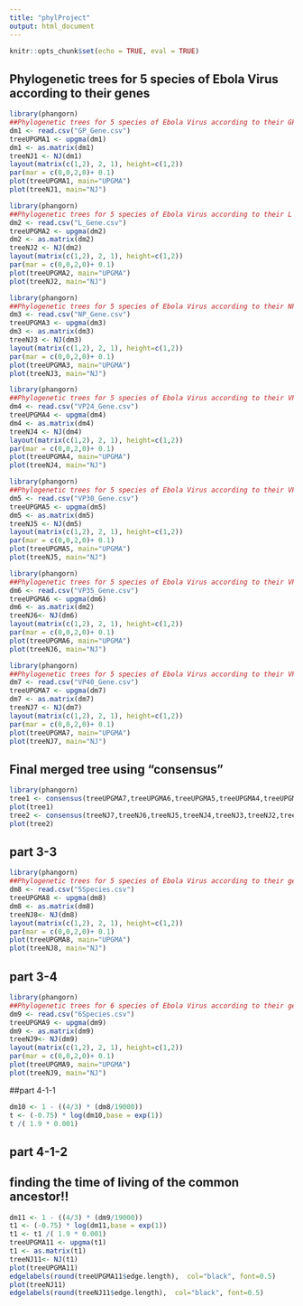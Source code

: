 ```yaml
---
title: "phylProject"
output: html_document
---
```


```r
knitr::opts_chunk$set(echo = TRUE, eval = TRUE)
```

## Phylogenetic trees for 5 species of Ebola Virus according to their genes

```r
library(phangorn)
##Phylogenetic trees for 5 species of Ebola Virus according to their GP gene
dm1 <- read.csv("GP_Gene.csv") 
treeUPGMA1 <- upgma(dm1)
dm1 <- as.matrix(dm1)
treeNJ1 <- NJ(dm1)
layout(matrix(c(1,2), 2, 1), height=c(1,2))
par(mar = c(0,0,2,0)+ 0.1)
plot(treeUPGMA1, main="UPGMA")
plot(treeNJ1, main="NJ")
```

```r
library(phangorn)
##Phylogenetic trees for 5 species of Ebola Virus according to their L gene
dm2 <- read.csv("L_Gene.csv")
treeUPGMA2 <- upgma(dm2)
dm2 <- as.matrix(dm2)
treeNJ2 <- NJ(dm2)
layout(matrix(c(1,2), 2, 1), height=c(1,2))
par(mar = c(0,0,2,0)+ 0.1)
plot(treeUPGMA2, main="UPGMA")
plot(treeNJ2, main="NJ")
```


```r
library(phangorn)
##Phylogenetic trees for 5 species of Ebola Virus according to their NP gene
dm3 <- read.csv("NP_Gene.csv")
treeUPGMA3 <- upgma(dm3)
dm3 <- as.matrix(dm3)
treeNJ3 <- NJ(dm3)
layout(matrix(c(1,2), 2, 1), height=c(1,2))
par(mar = c(0,0,2,0)+ 0.1)
plot(treeUPGMA3, main="UPGMA")
plot(treeNJ3, main="NJ")
```

```r
library(phangorn)
##Phylogenetic trees for 5 species of Ebola Virus according to their VP24 gene
dm4 <- read.csv("VP24_Gene.csv")
treeUPGMA4 <- upgma(dm4)
dm4 <- as.matrix(dm4)
treeNJ4 <- NJ(dm4)
layout(matrix(c(1,2), 2, 1), height=c(1,2))
par(mar = c(0,0,2,0)+ 0.1)
plot(treeUPGMA4, main="UPGMA")
plot(treeNJ4, main="NJ")
```

```r
library(phangorn)
##Phylogenetic trees for 5 species of Ebola Virus according to their VP30 gene
dm5 <- read.csv("VP30_Gene.csv")
treeUPGMA5 <- upgma(dm5)
dm5 <- as.matrix(dm5)
treeNJ5 <- NJ(dm5)
layout(matrix(c(1,2), 2, 1), height=c(1,2))
par(mar = c(0,0,2,0)+ 0.1)
plot(treeUPGMA5, main="UPGMA")
plot(treeNJ5, main="NJ")
```

```r
library(phangorn)
##Phylogenetic trees for 5 species of Ebola Virus according to their VP35 gene
dm6 <- read.csv("VP35_Gene.csv")
treeUPGMA6 <- upgma(dm6)
dm6 <- as.matrix(dm2)
treeNJ6<- NJ(dm6)
layout(matrix(c(1,2), 2, 1), height=c(1,2))
par(mar = c(0,0,2,0)+ 0.1)
plot(treeUPGMA6, main="UPGMA")
plot(treeNJ6, main="NJ")
```

```r
library(phangorn)
##Phylogenetic trees for 5 species of Ebola Virus according to their VP40 gene
dm7 <- read.csv("VP40_Gene.csv")
treeUPGMA7 <- upgma(dm7)
dm7 <- as.matrix(dm7)
treeNJ7 <- NJ(dm7)
layout(matrix(c(1,2), 2, 1), height=c(1,2))
par(mar = c(0,0,2,0)+ 0.1)
plot(treeUPGMA7, main="UPGMA")
plot(treeNJ7, main="NJ")
```

## Final merged tree using "consensus"


```r
library(phangorn)
tree1 <- consensus(treeUPGMA7,treeUPGMA6,treeUPGMA5,treeUPGMA4,treeUPGMA3,treeUPGMA2,treeUPGMA1, p = 0.4, check.labels = TRUE)
plot(tree1)
tree2 <- consensus(treeNJ7,treeNJ6,treeNJ5,treeNJ4,treeNJ3,treeNJ2,treeNJ1, p = 0.5, check.labels = TRUE)
plot(tree2)
```

## part 3-3

```r
library(phangorn)
##Phylogenetic trees for 5 species of Ebola Virus according to their genome edit distances
dm8 <- read.csv("5Species.csv")
treeUPGMA8 <- upgma(dm8)
dm8 <- as.matrix(dm8)
treeNJ8<- NJ(dm8)
layout(matrix(c(1,2), 2, 1), height=c(1,2))
par(mar = c(0,0,2,0)+ 0.1)
plot(treeUPGMA8, main="UPGMA")
plot(treeNJ8, main="NJ")
```

## part 3-4

```r
library(phangorn)
##Phylogenetic trees for 6 species of Ebola Virus according to their genome edit distances
dm9 <- read.csv("6Species.csv")
treeUPGMA9 <- upgma(dm9)
dm9 <- as.matrix(dm9)
treeNJ9<- NJ(dm9)
layout(matrix(c(1,2), 2, 1), height=c(1,2))
par(mar = c(0,0,2,0)+ 0.1)
plot(treeUPGMA9, main="UPGMA")
plot(treeNJ9, main="NJ")
```

##part 4-1-1

```r
dm10 <- 1 - ((4/3) * (dm8/19000))
t <- (-0.75) * log(dm10,base = exp(1))
t /( 1.9 * 0.001)
```
## part 4-1-2

## finding the time of living of the common ancestor!!

```r
dm11 <- 1 - ((4/3) * (dm9/19000))
t1 <- (-0.75) * log(dm11,base = exp(1))
t1 <- t1 /( 1.9 * 0.001)
treeUPGMA11 <- upgma(t1)
t1 <- as.matrix(t1)
treeNJ11<- NJ(t1)
plot(treeUPGMA11)
edgelabels(round(treeUPGMA11$edge.length),  col="black", font=0.5)
plot(treeNJ11)
edgelabels(round(treeNJ11$edge.length),  col="black", font=0.5)

```

